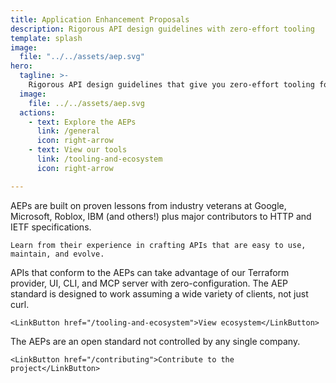 ```yaml
---
title: Application Enhancement Proposals
description: Rigorous API design guidelines with zero-effort tooling
template: splash
image:
  file: "../../assets/aep.svg"
hero:
  tagline: >-
    Rigorous API design guidelines that give you zero-effort tooling for free.
  image:
    file: ../../assets/aep.svg
  actions:
    - text: Explore the AEPs
      link: /general
      icon: right-arrow
    - text: View our tools
      link: /tooling-and-ecosystem
      icon: right-arrow

---
```


<CardGrid>
  <Card title="Rigorous API design guidelines" icon="open-book">
    AEPs are built on proven lessons from industry veterans at Google, Microsoft, Roblox, IBM (and others!) plus major contributors to HTTP and IETF specifications.

    Learn from their experience in crafting APIs that are easy to use, maintain, and evolve.
  </Card>

  <Card title="We have the clients" icon="puzzle">
    APIs that conform to the AEPs can take advantage of our Terraform provider, UI, CLI, and MCP server with zero-configuration. 
    The AEP standard is designed to work assuming a wide variety of clients, not just curl.

    <LinkButton href="/tooling-and-ecosystem">View ecosystem</LinkButton>
  </Card>

  <Card title="Open Standard" icon="approve-check-circle">
    The AEPs are an open standard not controlled by any single company.

    <LinkButton href="/contributing">Contribute to the project</LinkButton>
  </Card>

</CardGrid>
  
